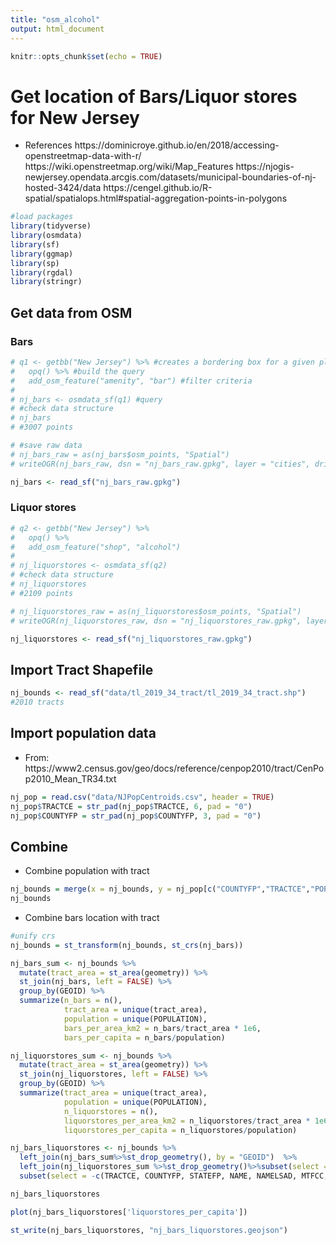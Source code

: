 ```yaml
---
title: "osm_alcohol"
output: html_document
---
```


```r
knitr::opts_chunk$set(echo = TRUE)
```

# Get location of Bars/Liquor stores for New Jersey
- References
https://dominicroye.github.io/en/2018/accessing-openstreetmap-data-with-r/
https://wiki.openstreetmap.org/wiki/Map_Features
https://njogis-newjersey.opendata.arcgis.com/datasets/municipal-boundaries-of-nj-hosted-3424/data
https://cengel.github.io/R-spatial/spatialops.html#spatial-aggregation-points-in-polygons

```r
#load packages
library(tidyverse)
library(osmdata)
library(sf)
library(ggmap)
library(sp)
library(rgdal)
library(stringr)
```

## Get data from OSM
### Bars
```r
# q1 <- getbb("New Jersey") %>% #creates a bordering box for a given place
#   opq() %>% #build the query
#   add_osm_feature("amenity", "bar") #filter criteria
# 
# nj_bars <- osmdata_sf(q1) #query
# #check data structure
# nj_bars
# #3007 points
```
```r
# #save raw data
# nj_bars_raw = as(nj_bars$osm_points, "Spatial")
# writeOGR(nj_bars_raw, dsn = "nj_bars_raw.gpkg", layer = "cities", driver = "GPKG")
```
```r
nj_bars <- read_sf("nj_bars_raw.gpkg")
```


### Liquor stores
```r
# q2 <- getbb("New Jersey") %>% 
#   opq() %>% 
#   add_osm_feature("shop", "alcohol") 
# 
# nj_liquorstores <- osmdata_sf(q2)
# #check data structure
# nj_liquorstores
# #2109 points
```
```r
# nj_liquorstores_raw = as(nj_liquorstores$osm_points, "Spatial")
# writeOGR(nj_liquorstores_raw, dsn = "nj_liquorstores_raw.gpkg", layer = "cities", driver = "GPKG")
```
```r
nj_liquorstores <- read_sf("nj_liquorstores_raw.gpkg")
```

## Import Tract Shapefile
```r
nj_bounds <- read_sf("data/tl_2019_34_tract/tl_2019_34_tract.shp")
#2010 tracts
```

## Import population data
- From: https://www2.census.gov/geo/docs/reference/cenpop2010/tract/CenPop2010_Mean_TR34.txt
```r
nj_pop = read.csv("data/NJPopCentroids.csv", header = TRUE)
nj_pop$TRACTCE = str_pad(nj_pop$TRACTCE, 6, pad = "0")
nj_pop$COUNTYFP = str_pad(nj_pop$COUNTYFP, 3, pad = "0")
```

## Combine
- Combine population with tract
```r
nj_bounds = merge(x = nj_bounds, y = nj_pop[c("COUNTYFP","TRACTCE","POPULATION")], by = c("TRACTCE", "COUNTYFP"), all.x = TRUE)
nj_bounds
```

- Combine bars location with tract
```r
#unify crs
nj_bounds = st_transform(nj_bounds, st_crs(nj_bars))
```

```r
nj_bars_sum <- nj_bounds %>% 
  mutate(tract_area = st_area(geometry)) %>%
  st_join(nj_bars, left = FALSE) %>%
  group_by(GEOID) %>% 
  summarize(n_bars = n(), 
            tract_area = unique(tract_area), 
            population = unique(POPULATION),
            bars_per_area_km2 = n_bars/tract_area * 1e6,
            bars_per_capita = n_bars/population)
```

```r
nj_liquorstores_sum <- nj_bounds %>% 
  mutate(tract_area = st_area(geometry)) %>%
  st_join(nj_liquorstores, left = FALSE) %>%
  group_by(GEOID) %>% 
  summarize(tract_area = unique(tract_area), 
            population = unique(POPULATION),
            n_liquorstores = n(), 
            liquorstores_per_area_km2 = n_liquorstores/tract_area * 1e6,
            liquorstores_per_capita = n_liquorstores/population)
```

```r
nj_bars_liquorstores <- nj_bounds %>% 
  left_join(nj_bars_sum%>%st_drop_geometry(), by = "GEOID")  %>% 
  left_join(nj_liquorstores_sum %>%st_drop_geometry()%>%subset(select = -c(tract_area, population)), by = "GEOID")%>%
  subset(select = -c(TRACTCE, COUNTYFP, STATEFP, NAME, NAMELSAD, MTFCC, FUNCSTAT, ALAND, AWATER, INTPTLAT, INTPTLON))
```

```r
nj_bars_liquorstores
```
```r
plot(nj_bars_liquorstores['liquorstores_per_capita'])
```

```r
st_write(nj_bars_liquorstores, "nj_bars_liquorstores.geojson")
```







